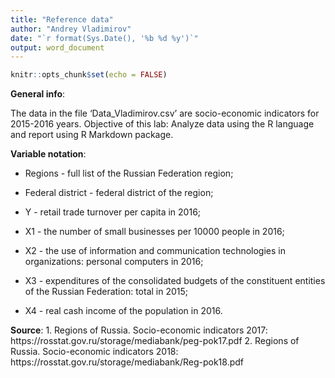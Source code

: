 ```yaml
---
title: "Reference data"
author: "Andrey Vladimirov"
date: "`r format(Sys.Date(), '%b %d %y')`"
output: word_document
---
```


```r
knitr::opts_chunk$set(echo = FALSE)
```

**General info**:

The data in the file 'Data_Vladimirov.csv' are socio-economic indicators for 2015-2016 years.
Objective of this lab: Analyze data using the R language and report using R Markdown package.

**Variable notation**:

*   Regions - full list of the Russian Federation region;

*   Federal district - federal district of the region;

*   Y - retail trade turnover per capita in 2016;

*   X1 - the number of small businesses per 10000 people in 2016;

*   X2 - the use of information and communication technologies in organizations: personal computers in 2016;

*   X3 - expenditures of the consolidated budgets of the constituent entities of the Russian Federation: total in 2015;

*   X4 - real cash income of the population in 2016.

**Source**:
1. Regions of Russia. Socio-economic indicators 2017: https://rosstat.gov.ru/storage/mediabank/peg-pok17.pdf
2. Regions of Russia. Socio-economic indicators 2018: https://rosstat.gov.ru/storage/mediabank/Reg-pok18.pdf